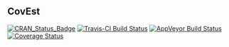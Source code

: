 ## CovEst

[![CRAN_Status_Badge](http://www.r-pkg.org/badges/version/covEst)](https://cran.r-project.org/package=covEst)
[![Travis-CI Build Status](https://travis-ci.org/BenBarnard/covEst.svg?branch=master)](https://travis-ci.org/BenBarnard/covEst)
[![AppVeyor Build Status](https://ci.appveyor.com/api/projects/status/github/BenBarnard/covEst?branch=master&svg=true)](https://ci.appveyor.com/project/BenBarnard/covEst)
[![Coverage Status](https://img.shields.io/codecov/c/github/BenBarnard/covEst/master.svg)](https://codecov.io/github/BenBarnard/covEst?branch=master)

